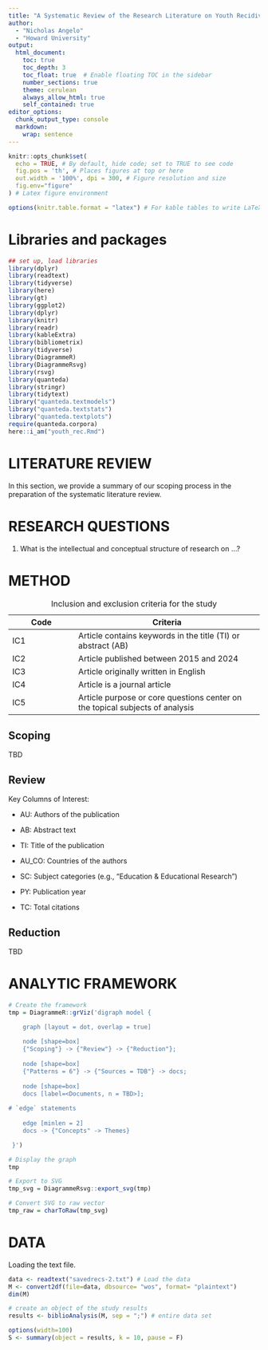 ```yaml
---
title: "A Systematic Review of the Research Literature on Youth Recidivism in Education"
author: 
  - "Nicholas Angelo"
  - "Howard University"
output:
  html_document:
    toc: true
    toc_depth: 3
    toc_float: true  # Enable floating TOC in the sidebar
    number_sections: true
    theme: cerulean
    always_allow_html: true
    self_contained: true
editor_options:
  chunk_output_type: console
  markdown:
    wrap: sentence
---
```


```r
knitr::opts_chunk$set(
  echo = TRUE, # By default, hide code; set to TRUE to see code
  fig.pos = 'th', # Places figures at top or here
  out.width = '100%', dpi = 300, # Figure resolution and size
  fig.env="figure"
) # Latex figure environment

options(knitr.table.format = "latex") # For kable tables to write LaTeX table directly
```

# Libraries and packages

```r
## set up, load libraries
library(dplyr)
library(readtext)
library(tidyverse)
library(here)
library(gt)
library(ggplot2)
library(dplyr)
library(knitr)
library(readr)
library(kableExtra)
library(bibliometrix)
library(tidyverse)
library(DiagrammeR)
library(DiagrammeRsvg)
library(rsvg)
library(quanteda)
library(stringr)
library(tidytext)
library("quanteda.textmodels")
library("quanteda.textstats")
library("quanteda.textplots")
require(quanteda.corpora)
here::i_am("youth_rec.Rmd")
```

# LITERATURE REVIEW

In this section, we provide a summary of our scoping process in the preparation of the systematic literature review.

# RESEARCH QUESTIONS

1.  What is the intellectual and conceptual structure of research on ...?

# METHOD

| Code | Criteria                                                                     |
|-------------------|-----------------------------------------------------|
| IC1  | Article contains keywords in the title (TI) or abstract (AB)                 |
| IC2  | Article published between 2015 and 2024                                      |
| IC3  | Article originally written in English                                        |
| IC4  | Article is a journal article                                                 |
| IC5  | Article purpose or core questions center on the topical subjects of analysis |

: Inclusion and exclusion criteria for the study

## Scoping

TBD

## Review

Key Columns of Interest:

-   AU: Authors of the publication

-   AB: Abstract text

-   TI: Title of the publication

-   AU_CO: Countries of the authors

-   SC: Subject categories (e.g., "Education & Educational Research")

-   PY: Publication year

-   TC: Total citations

## Reduction

TBD

# ANALYTIC FRAMEWORK

```r
# Create the framework
tmp = DiagrammeR::grViz('digraph model {

    graph [layout = dot, overlap = true]
    
    node [shape=box]
    {"Scoping"} -> {"Review"} -> {"Reduction"};
 
    node [shape=box]
    {"Patterns = 6"} -> {"Sources = TDB"} -> docs;
    
    node [shape=box]
    docs [label=<Documents, n = TBD>];
    
# `edge` statements
 
    edge [minlen = 2]
    docs -> {"Concepts" -> Themes}

 }') 

# Display the graph
tmp

# Export to SVG
tmp_svg = DiagrammeRsvg::export_svg(tmp)

# Convert SVG to raw vector
tmp_raw = charToRaw(tmp_svg)

```

# DATA

Loading the text file.

```r
data <- readtext("savedrecs-2.txt") # Load the data
M <- convert2df(file=data, dbsource= "wos", format= "plaintext")
dim(M)

# create an object of the study results
results <- biblioAnalysis(M, sep = ";") # entire data set

options(width=100)
S <- summary(object = results, k = 10, pause = F)
```

```r

```
